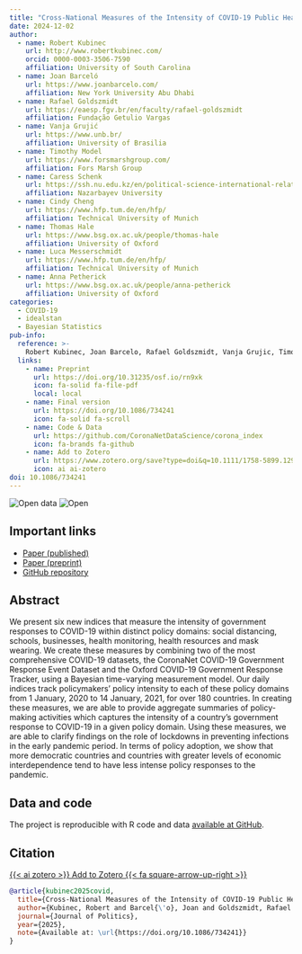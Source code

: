 ```yaml
---
title: "Cross-National Measures of the Intensity of COVID-19 Public Health Policies"
date: 2024-12-02
author:
  - name: Robert Kubinec
    url: http://www.robertkubinec.com/
    orcid: 0000-0003-3506-7590
    affiliation: University of South Carolina
  - name: Joan Barceló
    url: https://www.joanbarcelo.com/
    affiliation: New York University Abu Dhabi
  - name: Rafael Goldszmidt
    url: https://eaesp.fgv.br/en/faculty/rafael-goldszmidt
    affiliation: Fundação Getulio Vargas
  - name: Vanja Grujić
    url: https://www.unb.br/
    affiliation: University of Brasilia
  - name: Timothy Model
    url: https://www.forsmarshgroup.com/
    affiliation: Fors Marsh Group
  - name: Caress Schenk
    url: https://ssh.nu.edu.kz/en/political-science-international-relations/
    affiliation: Nazarbayev University
  - name: Cindy Cheng
    url: https://www.hfp.tum.de/en/hfp/
    affiliation: Technical University of Munich
  - name: Thomas Hale
    url: https://www.bsg.ox.ac.uk/people/thomas-hale
    affiliation: University of Oxford
  - name: Luca Messerschmidt
    url: https://www.hfp.tum.de/en/hfp/
    affiliation: Technical University of Munich
  - name: Anna Petherick
    url: https://www.bsg.ox.ac.uk/people/anna-petherick
    affiliation: University of Oxford
categories: 
  - COVID-19
  - idealstan
  - Bayesian Statistics
pub-info:
  reference: >-
    Robert Kubinec, Joan Barcelo, Rafael Goldszmidt, Vanja Grujic, Timothy Model, Caress Schenk, Cindy Cheng, Thomas Hale, Luca Messerschmidt, and Anna Petherick, “Cross-National Measures of the Intensity of COVID-19 Public Health Policies,” <em>Journal of Politics</em> Forthcoming, doi: <a href="https://doi.org/10.1086/734241"><code>10.1086/734241</code></a>
  links:
    - name: Preprint
      url: https://doi.org/10.31235/osf.io/rn9xk
      icon: fa-solid fa-file-pdf
      local: local
    - name: Final version
      url: https://doi.org/10.1086/734241
      icon: fa-solid fa-scroll
    - name: Code & Data
      url: https://github.com/CoronaNetDataScience/corona_index
      icon: fa-brands fa-github
    - name: Add to Zotero
      url: https://www.zotero.org/save?type=doi&q=10.1111/1758-5899.12984
      icon: ai ai-zotero
doi: 10.1086/734241
---
```


![Open data](data_large_color.png) ![Open](materials_large_color.png)

## Important links

-   [Paper (published)](https://doi.org/10.1086/734241)
-   [Paper (preprint)](https://doi.org/10.31235/osf.io/rn9xk)
-   [GitHub repository](https://github.com/CoronaNetDataScience/corona_index)

## Abstract

We present six new indices that measure the intensity of government responses to COVID-19 within distinct policy domains: social distancing, schools, businesses, health monitoring, health resources and mask wearing. We create these measures by combining two of the most comprehensive COVID-19 datasets, the CoronaNet COVID-19 Government Response Event Dataset and the Oxford COVID-19 Government Response Tracker, using a Bayesian time-varying measurement model. Our daily indices track policymakers' policy intensity to each of these policy domains from 1 January, 2020 to 14 January, 2021, for over 180 countries. In creating these measures, we are able to provide aggregate summaries of policy-making activities which captures the intensity of a country's government response to COVID-19 in a given policy domain. Using these measures, we are able to clarify findings on the role of lockdowns in preventing infections in the early pandemic period. In terms of policy adoption, we show that more democratic countries and countries with greater levels of economic interdependence tend to have less intense policy responses to the pandemic.

## Data and code

The project is reproducible with R code and data [available at GitHub](https://github.com/CoronaNetDataScience/corona_index).

## Citation

<p class="buttons" style="text-align:center;">

<a class="btn btn-danger" target="_blank" href="https://www.zotero.org/save?type=doi&q=10.1111/1758-5899.12984">{{< ai zotero >}} Add to Zotero {{< fa square-arrow-up-right >}}</a>

</p>

``` bibtex
@article{kubinec2025covid,
  title={Cross-National Measures of the Intensity of COVID-19 Public Health Policies},
  author={Kubinec, Robert and Barcel{\'o}, Joan and Goldszmidt, Rafael and Gruji{\'c}, Vanja and Model, Timothy and Schenk, Caress and Cheng, Cindy and Hale, Thomas and Messerschmidt, Luca and Petherick, Anna},
  journal={Journal of Politics},
  year={2025},
  note={Available at: \url{https://doi.org/10.1086/734241}}
}
```
